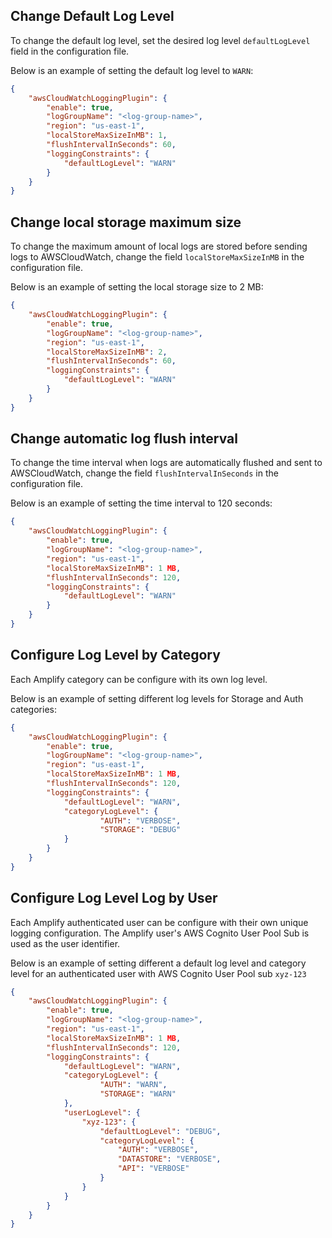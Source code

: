 ## Change Default Log Level
To change the default log level, set the desired log level `defaultLogLevel` field in the configuration file.

Below is an example of setting the default log level to `WARN`:
```json
{
    "awsCloudWatchLoggingPlugin": {
        "enable": true,
        "logGroupName": "<log-group-name>",
        "region": "us-east-1",
        "localStoreMaxSizeInMB": 1,
        "flushIntervalInSeconds": 60,
        "loggingConstraints": {
            "defaultLogLevel": "WARN"
        }
    }
}
```

## Change local storage maximum size
To change the maximum amount of local logs are stored before sending logs to AWSCloudWatch, change the field `localStoreMaxSizeInMB` in the configuration file.

Below is an example of setting the local storage size to 2 MB:
```json
{
    "awsCloudWatchLoggingPlugin": {
        "enable": true,
        "logGroupName": "<log-group-name>",
        "region": "us-east-1",
        "localStoreMaxSizeInMB": 2,
        "flushIntervalInSeconds": 60,
        "loggingConstraints": {
            "defaultLogLevel": "WARN"
        }
    }
}
```

## Change automatic log flush interval
To change the time interval when logs are automatically flushed and sent to AWSCloudWatch, change the field `flushIntervalInSeconds` in the configuration file.

Below is an example of setting the time interval to 120 seconds:
```json
{
    "awsCloudWatchLoggingPlugin": {
        "enable": true,
        "logGroupName": "<log-group-name>",
        "region": "us-east-1",
        "localStoreMaxSizeInMB": 1 MB,
        "flushIntervalInSeconds": 120,
        "loggingConstraints": {
            "defaultLogLevel": "WARN"
        }
    }
}
```

## Configure Log Level by Category
Each Amplify category can be configure with its own log level.  

Below is an example of setting different log levels for Storage and Auth categories:
```json
{
    "awsCloudWatchLoggingPlugin": {
        "enable": true,
        "logGroupName": "<log-group-name>",
        "region": "us-east-1",
        "localStoreMaxSizeInMB": 1 MB,
        "flushIntervalInSeconds": 120,
        "loggingConstraints": {
            "defaultLogLevel": "WARN",
            "categoryLogLevel": {
                    "AUTH": "VERBOSE",
                    "STORAGE": "DEBUG"
            }
        }
    }
}
```

## Configure Log Level Log by User
Each Amplify authenticated user can be configure with their own unique logging configuration.  The Amplify user's AWS Cognito User Pool Sub is used as the user identifier. 

Below is an example of setting different a default log level and category level for an authenticated user with AWS Cognito User Pool sub `xyz-123`
```json
{
    "awsCloudWatchLoggingPlugin": {
        "enable": true,
        "logGroupName": "<log-group-name>",
        "region": "us-east-1",
        "localStoreMaxSizeInMB": 1 MB,
        "flushIntervalInSeconds": 120,
        "loggingConstraints": {
            "defaultLogLevel": "WARN",
            "categoryLogLevel": {
                    "AUTH": "WARN",
                    "STORAGE": "WARN"
            },
            "userLogLevel": {
                "xyz-123": {
                    "defaultLogLevel": "DEBUG",
                    "categoryLogLevel": {
                        "AUTH": "VERBOSE",
                        "DATASTORE": "VERBOSE",
                        "API": "VERBOSE"
                    }
                }
            }
        }
    }
}
```

